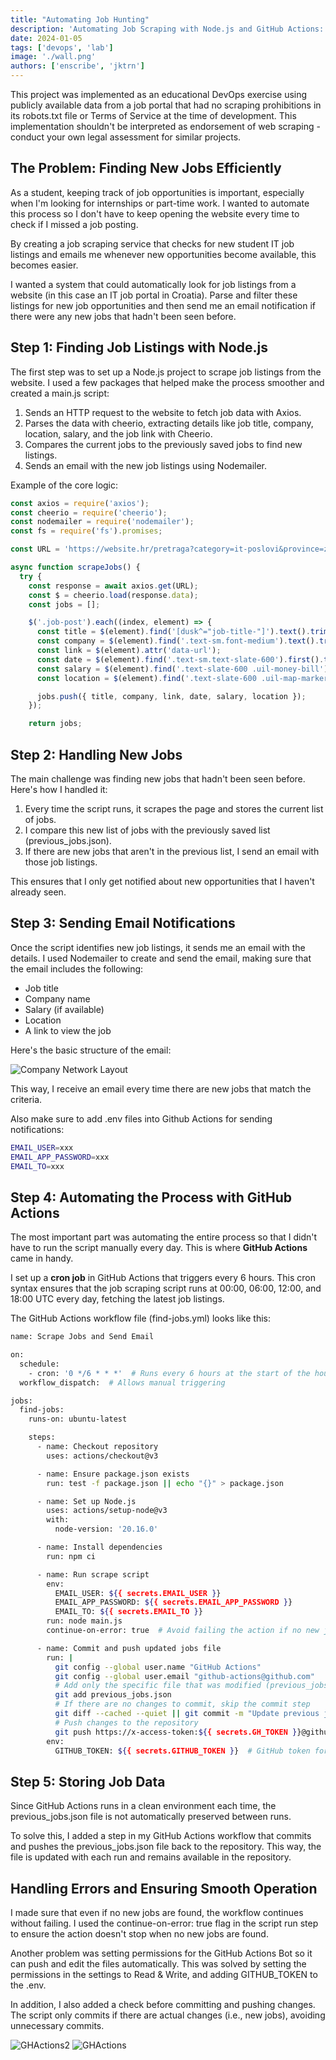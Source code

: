 ```yaml
---
title: "Automating Job Hunting"
description: 'Automating Job Scraping with Node.js and GitHub Actions: A DevOps Approach to Streamline Job Hunting'
date: 2024-01-05
tags: ['devops', 'lab']
image: './wall.png'
authors: ['enscribe', 'jktrn']
---
```




<Callout variant="warning">
This project was implemented as an educational DevOps exercise using publicly available data from a job portal that had no scraping prohibitions in its robots.txt file or Terms of Service at the time of development. This implementation shouldn't be interpreted as endorsement of web scraping - conduct your own legal assessment for similar projects.
</Callout>

## The Problem: Finding New Jobs Efficiently
As a student, keeping track of job opportunities is important, especially when I'm looking for internships or part-time work. I wanted to automate this process so I don't have to keep opening the website every time to check if I missed a job posting. 

By creating a job scraping service that checks for new student IT job listings and emails me whenever new opportunities become available, this becomes easier.

I wanted a system that could automatically look for job listings from a website (in this case an IT job portal in Croatia).
Parse and filter these listings for new job opportunities and then send me an email notification if there were any new jobs that hadn't been seen before.

## Step 1: Finding Job Listings with Node.js

The first step was to set up a Node.js project to scrape job listings from the website. I used a few packages that helped make the process smoother and created a main.js script:

1. Sends an HTTP request to the website to fetch job data with Axios.
2. Parses the data with cheerio, extracting details like job title, company, location, salary, and the job link with Cheerio.
3. Compares the current jobs to the previously saved jobs to find new listings.
4. Sends an email with the new job listings using Nodemailer.

Example of the core logic:
```javascript title="main.js"
const axios = require('axios');
const cheerio = require('cheerio');
const nodemailer = require('nodemailer');
const fs = require('fs').promises;

const URL = 'https://website.hr/pretraga?category=it-poslovi&province=zagreb&activated_from=all&min_hour_rate=';

async function scrapeJobs() {
  try {
    const response = await axios.get(URL);
    const $ = cheerio.load(response.data);
    const jobs = [];

    $('.job-post').each((index, element) => {
      const title = $(element).find('[dusk^="job-title-"]').text().trim();
      const company = $(element).find('.text-sm.font-medium').text().trim();
      const link = $(element).attr('data-url');
      const date = $(element).find('.text-sm.text-slate-600').first().text().trim();
      const salary = $(element).find('.text-slate-600 .uil-money-bill').parent().text().trim();
      const location = $(element).find('.text-slate-600 .uil-map-marker').parent().text().trim();

      jobs.push({ title, company, link, date, salary, location });
    });

    return jobs;
```

## Step 2: Handling New Jobs

The main challenge was finding new jobs that hadn't been seen before. Here's how I handled it:
1. Every time the script runs, it scrapes the page and stores the current list of jobs.
2. I compare this new list of jobs with the previously saved list (previous_jobs.json).
3. If there are new jobs that aren't in the previous list, I send an email with those job listings.

This ensures that I only get notified about new opportunities that I haven't already seen.

## Step 3: Sending Email Notifications
Once the script identifies new job listings, it sends me an email with the details. I used Nodemailer to create and send the email, making sure that the email includes the following:
- Job title
- Company name
- Salary (if available)
- Location
- A link to view the job

Here's the basic structure of the email:

<Image src={TwoImg} alt="Company Network Layout" />

This way, I receive an email every time there are new jobs that match the criteria.

Also make sure to add .env files into Github Actions for sending notifications:
```bash title=".env"
EMAIL_USER=xxx
EMAIL_APP_PASSWORD=xxx
EMAIL_TO=xxx
```
## Step 4: Automating the Process with GitHub Actions
The most important part was automating the entire process so that I didn't have to run the script manually every day. This is where **GitHub Actions** came in handy.

I set up a **cron job** in GitHub Actions that triggers every 6 hours. This cron syntax ensures that the job scraping script runs at 00:00, 06:00, 12:00, and 18:00 UTC every day, fetching the latest job listings.

The GitHub Actions workflow file (find-jobs.yml) looks like this:
```bash title="find-jobs.yml"
name: Scrape Jobs and Send Email

on:
  schedule:
    - cron: '0 */6 * * *'  # Runs every 6 hours at the start of the hour
  workflow_dispatch:  # Allows manual triggering

jobs:
  find-jobs:
    runs-on: ubuntu-latest

    steps:
      - name: Checkout repository
        uses: actions/checkout@v3

      - name: Ensure package.json exists
        run: test -f package.json || echo "{}" > package.json

      - name: Set up Node.js
        uses: actions/setup-node@v3
        with:
          node-version: '20.16.0'

      - name: Install dependencies
        run: npm ci

      - name: Run scrape script
        env:
          EMAIL_USER: ${{ secrets.EMAIL_USER }}
          EMAIL_APP_PASSWORD: ${{ secrets.EMAIL_APP_PASSWORD }}
          EMAIL_TO: ${{ secrets.EMAIL_TO }}
        run: node main.js
        continue-on-error: true  # Avoid failing the action if no new jobs

      - name: Commit and push updated jobs file
        run: |
          git config --global user.name "GitHub Actions"
          git config --global user.email "github-actions@github.com"
          # Add only the specific file that was modified (previous_jobs.json)
          git add previous_jobs.json
          # If there are no changes to commit, skip the commit step
          git diff --cached --quiet || git commit -m "Update previous jobs file"  # Commit only if changes exist
          # Push changes to the repository
          git push https://x-access-token:${{ secrets.GH_TOKEN }}@github.com/{user}/studentjobs.git
        env:
          GITHUB_TOKEN: ${{ secrets.GITHUB_TOKEN }}  # GitHub token for authentication

```
## Step 5: Storing Job Data
Since GitHub Actions runs in a clean environment each time, the previous_jobs.json file is not automatically preserved between runs. 

To solve this, I added a step in my GitHub Actions workflow that commits and pushes the previous_jobs.json file back to the repository. This way, the file is updated with each run and remains available in the repository.

## Handling Errors and Ensuring Smooth Operation
I made sure that even if no new jobs are found, the workflow continues without failing. I used the continue-on-error: true flag in the script run step to ensure the action doesn't stop when no new jobs are found.

Another problem was setting permissions for the GitHub Actions Bot so it can push and edit the files automatically. This was solved by setting the permissions in the settings to Read & Write, and adding GITHUB_TOKEN to the .env.

In addition, I also added a check before committing and pushing changes. The script only commits if there are actual changes (i.e., new jobs), avoiding unnecessary commits.

<Image src={ThreeImg} alt="GHActions2" />
<Image src={OneImg} alt="GHActions" />